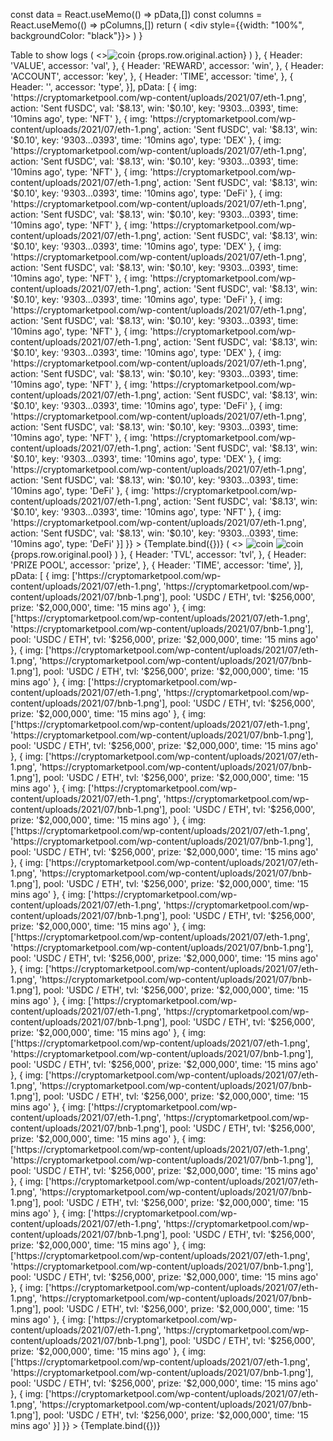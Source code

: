 
<Meta title="Data/Table" component={DataTable} />

  const data = React.useMemo(() => pData,[])
  const columns = React.useMemo(() => pColumns,[])
  return (
    <div style={{width: "100%", backgroundColor: "black"}}>
      <DataTable name={name} filterData={filterData} displayedRowSize={displayedRowSize} columns={columns} data={data} />
    </div>
    )
}

<Canvas columns={1}  withSource="open" withToolbar>
  <Title>Data Table</Title>
  <Subtitle>Table to show logs</Subtitle>
    <Story
    name="Reward Distribution"
    args={{
        name: "Transactions",
        filterData: ['ALL', 'DEX', 'NFT', 'DeFi'],
        displayedRowSize: 5,
        pColumns: [
        {
          Header: 'ACTIVITY',
          accessor: 'img',
          Cell: (props) => (
            <><img
              src={props.row.original.img}
              width={20}
              alt='coin' /> <span>{props.row.original.action}</span>
              </> 
          )
        },
        {
          Header: 'VALUE',
          accessor: 'val',
        },
        {
          Header: 'REWARD',
          accessor: 'win',
        },
        {
          Header: 'ACCOUNT',
          accessor: 'key',
        },
        {
          Header: 'TIME',
          accessor: 'time',
        },
        {
          Header: '',
          accessor: 'type',
        }],
        pData: [
        {
          img: 'https://cryptomarketpool.com/wp-content/uploads/2021/07/eth-1.png',
          action: 'Sent fUSDC',
          val: '$8.13',
          win: '$0.10',
          key: '9303...0393',
          time: '10mins ago',
          type: 'NFT'
        },
        {
          img: 'https://cryptomarketpool.com/wp-content/uploads/2021/07/eth-1.png',
          action: 'Sent fUSDC',
          val: '$8.13',
          win: '$0.10',
          key: '9303...0393',
          time: '10mins ago',
          type: 'DEX'
        },
        {
          img: 'https://cryptomarketpool.com/wp-content/uploads/2021/07/eth-1.png',
          action: 'Sent fUSDC',
          val: '$8.13',
          win: '$0.10',
          key: '9303...0393',
          time: '10mins ago',
          type: 'NFT'
        },
        {
          img: 'https://cryptomarketpool.com/wp-content/uploads/2021/07/eth-1.png',
          action: 'Sent fUSDC',
          val: '$8.13',
          win: '$0.10',
          key: '9303...0393',
          time: '10mins ago',
          type: 'DeFi'
        },
        {
          img: 'https://cryptomarketpool.com/wp-content/uploads/2021/07/eth-1.png',
          action: 'Sent fUSDC',
          val: '$8.13',
          win: '$0.10',
          key: '9303...0393',
          time: '10mins ago',
          type: 'NFT'
        },
        {
          img: 'https://cryptomarketpool.com/wp-content/uploads/2021/07/eth-1.png',
          action: 'Sent fUSDC',
          val: '$8.13',
          win: '$0.10',
          key: '9303...0393',
          time: '10mins ago',
          type: 'DEX'
        },
        {
          img: 'https://cryptomarketpool.com/wp-content/uploads/2021/07/eth-1.png',
          action: 'Sent fUSDC',
          val: '$8.13',
          win: '$0.10',
          key: '9303...0393',
          time: '10mins ago',
          type: 'NFT'
        },
        {
          img: 'https://cryptomarketpool.com/wp-content/uploads/2021/07/eth-1.png',
          action: 'Sent fUSDC',
          val: '$8.13',
          win: '$0.10',
          key: '9303...0393',
          time: '10mins ago',
          type: 'DeFi'
        },
        {
          img: 'https://cryptomarketpool.com/wp-content/uploads/2021/07/eth-1.png',
          action: 'Sent fUSDC',
          val: '$8.13',
          win: '$0.10',
          key: '9303...0393',
          time: '10mins ago',
          type: 'NFT'
        },
        {
          img: 'https://cryptomarketpool.com/wp-content/uploads/2021/07/eth-1.png',
          action: 'Sent fUSDC',
          val: '$8.13',
          win: '$0.10',
          key: '9303...0393',
          time: '10mins ago',
          type: 'DEX'
        },
        {
          img: 'https://cryptomarketpool.com/wp-content/uploads/2021/07/eth-1.png',
          action: 'Sent fUSDC',
          val: '$8.13',
          win: '$0.10',
          key: '9303...0393',
          time: '10mins ago',
          type: 'NFT'
        },
        {
          img: 'https://cryptomarketpool.com/wp-content/uploads/2021/07/eth-1.png',
          action: 'Sent fUSDC',
          val: '$8.13',
          win: '$0.10',
          key: '9303...0393',
          time: '10mins ago',
          type: 'DeFi'
        },
        {
          img: 'https://cryptomarketpool.com/wp-content/uploads/2021/07/eth-1.png',
          action: 'Sent fUSDC',
          val: '$8.13',
          win: '$0.10',
          key: '9303...0393',
          time: '10mins ago',
          type: 'NFT'
        },
        {
          img: 'https://cryptomarketpool.com/wp-content/uploads/2021/07/eth-1.png',
          action: 'Sent fUSDC',
          val: '$8.13',
          win: '$0.10',
          key: '9303...0393',
          time: '10mins ago',
          type: 'DEX'
        },
        {
          img: 'https://cryptomarketpool.com/wp-content/uploads/2021/07/eth-1.png',
          action: 'Sent fUSDC',
          val: '$8.13',
          win: '$0.10',
          key: '9303...0393',
          time: '10mins ago',
          type: 'DeFi'
        },
        {
          img: 'https://cryptomarketpool.com/wp-content/uploads/2021/07/eth-1.png',
          action: 'Sent fUSDC',
          val: '$8.13',
          win: '$0.10',
          key: '9303...0393',
          time: '10mins ago',
          type: 'NFT'
        },
        {
          img: 'https://cryptomarketpool.com/wp-content/uploads/2021/07/eth-1.png',
          action: 'Sent fUSDC',
          val: '$8.13',
          win: '$0.10',
          key: '9303...0393',
          time: '10mins ago',
          type: 'DeFi'
        }]
    }}
  >
    {Template.bind({})}
  </Story>
  <Story
    name="Reward Pools"
    args={{
        name: "Transactions",
        displayedRowSize: 4,
        pColumns: [
        {
          Header: 'ACTIVITY',
          accessor: 'img',
          Cell: (props) => (
            <>
              <img
                src={props.row.original.img[0]}
                width={20}
                alt='coin' 
              />
              <img
                src={props.row.original.img[1]}
                width={20}
                alt='coin'
                style={{margin: "0 0 0 -6px"}}
              /> 
              <span style={{margin: "0 0 0 6px"}}>{props.row.original.pool}</span>
            </> 
          )
        },
        {
          Header: 'TVL',
          accessor: 'tvl',
        },
        {
          Header: 'PRIZE POOL',
          accessor: 'prize',
        },
        {
          Header: 'TIME',
          accessor: 'time',
        }],
        pData: [
        {
          img: ['https://cryptomarketpool.com/wp-content/uploads/2021/07/eth-1.png', 'https://cryptomarketpool.com/wp-content/uploads/2021/07/bnb-1.png'],
          pool: 'USDC / ETH',
          tvl: '$256,000',
          prize: '$2,000,000',
          time: '15 mins ago'
        },
        {
          img: ['https://cryptomarketpool.com/wp-content/uploads/2021/07/eth-1.png', 'https://cryptomarketpool.com/wp-content/uploads/2021/07/bnb-1.png'],
          pool: 'USDC / ETH',
          tvl: '$256,000',
          prize: '$2,000,000',
          time: '15 mins ago'
        },
        {
          img: ['https://cryptomarketpool.com/wp-content/uploads/2021/07/eth-1.png', 'https://cryptomarketpool.com/wp-content/uploads/2021/07/bnb-1.png'],
          pool: 'USDC / ETH',
          tvl: '$256,000',
          prize: '$2,000,000',
          time: '15 mins ago'
        },
        {
          img: ['https://cryptomarketpool.com/wp-content/uploads/2021/07/eth-1.png', 'https://cryptomarketpool.com/wp-content/uploads/2021/07/bnb-1.png'],
          pool: 'USDC / ETH',
          tvl: '$256,000',
          prize: '$2,000,000',
          time: '15 mins ago'
        },
        {
          img: ['https://cryptomarketpool.com/wp-content/uploads/2021/07/eth-1.png', 'https://cryptomarketpool.com/wp-content/uploads/2021/07/bnb-1.png'],
          pool: 'USDC / ETH',
          tvl: '$256,000',
          prize: '$2,000,000',
          time: '15 mins ago'
        },
        {
          img: ['https://cryptomarketpool.com/wp-content/uploads/2021/07/eth-1.png', 'https://cryptomarketpool.com/wp-content/uploads/2021/07/bnb-1.png'],
          pool: 'USDC / ETH',
          tvl: '$256,000',
          prize: '$2,000,000',
          time: '15 mins ago'
        },
        {
          img: ['https://cryptomarketpool.com/wp-content/uploads/2021/07/eth-1.png', 'https://cryptomarketpool.com/wp-content/uploads/2021/07/bnb-1.png'],
          pool: 'USDC / ETH',
          tvl: '$256,000',
          prize: '$2,000,000',
          time: '15 mins ago'
        },
        {
          img: ['https://cryptomarketpool.com/wp-content/uploads/2021/07/eth-1.png', 'https://cryptomarketpool.com/wp-content/uploads/2021/07/bnb-1.png'],
          pool: 'USDC / ETH',
          tvl: '$256,000',
          prize: '$2,000,000',
          time: '15 mins ago'
        },
        {
          img: ['https://cryptomarketpool.com/wp-content/uploads/2021/07/eth-1.png', 'https://cryptomarketpool.com/wp-content/uploads/2021/07/bnb-1.png'],
          pool: 'USDC / ETH',
          tvl: '$256,000',
          prize: '$2,000,000',
          time: '15 mins ago'
        },
        {
          img: ['https://cryptomarketpool.com/wp-content/uploads/2021/07/eth-1.png', 'https://cryptomarketpool.com/wp-content/uploads/2021/07/bnb-1.png'],
          pool: 'USDC / ETH',
          tvl: '$256,000',
          prize: '$2,000,000',
          time: '15 mins ago'
        },
        {
          img: ['https://cryptomarketpool.com/wp-content/uploads/2021/07/eth-1.png', 'https://cryptomarketpool.com/wp-content/uploads/2021/07/bnb-1.png'],
          pool: 'USDC / ETH',
          tvl: '$256,000',
          prize: '$2,000,000',
          time: '15 mins ago'
        },
        {
          img: ['https://cryptomarketpool.com/wp-content/uploads/2021/07/eth-1.png', 'https://cryptomarketpool.com/wp-content/uploads/2021/07/bnb-1.png'],
          pool: 'USDC / ETH',
          tvl: '$256,000',
          prize: '$2,000,000',
          time: '15 mins ago'
        },
        {
          img: ['https://cryptomarketpool.com/wp-content/uploads/2021/07/eth-1.png', 'https://cryptomarketpool.com/wp-content/uploads/2021/07/bnb-1.png'],
          pool: 'USDC / ETH',
          tvl: '$256,000',
          prize: '$2,000,000',
          time: '15 mins ago'
        },
        {
          img: ['https://cryptomarketpool.com/wp-content/uploads/2021/07/eth-1.png', 'https://cryptomarketpool.com/wp-content/uploads/2021/07/bnb-1.png'],
          pool: 'USDC / ETH',
          tvl: '$256,000',
          prize: '$2,000,000',
          time: '15 mins ago'
        },
        {
          img: ['https://cryptomarketpool.com/wp-content/uploads/2021/07/eth-1.png', 'https://cryptomarketpool.com/wp-content/uploads/2021/07/bnb-1.png'],
          pool: 'USDC / ETH',
          tvl: '$256,000',
          prize: '$2,000,000',
          time: '15 mins ago'
        },
        {
          img: ['https://cryptomarketpool.com/wp-content/uploads/2021/07/eth-1.png', 'https://cryptomarketpool.com/wp-content/uploads/2021/07/bnb-1.png'],
          pool: 'USDC / ETH',
          tvl: '$256,000',
          prize: '$2,000,000',
          time: '15 mins ago'
        },
        {
          img: ['https://cryptomarketpool.com/wp-content/uploads/2021/07/eth-1.png', 'https://cryptomarketpool.com/wp-content/uploads/2021/07/bnb-1.png'],
          pool: 'USDC / ETH',
          tvl: '$256,000',
          prize: '$2,000,000',
          time: '15 mins ago'
        },
        {
          img: ['https://cryptomarketpool.com/wp-content/uploads/2021/07/eth-1.png', 'https://cryptomarketpool.com/wp-content/uploads/2021/07/bnb-1.png'],
          pool: 'USDC / ETH',
          tvl: '$256,000',
          prize: '$2,000,000',
          time: '15 mins ago'
        },
        {
          img: ['https://cryptomarketpool.com/wp-content/uploads/2021/07/eth-1.png', 'https://cryptomarketpool.com/wp-content/uploads/2021/07/bnb-1.png'],
          pool: 'USDC / ETH',
          tvl: '$256,000',
          prize: '$2,000,000',
          time: '15 mins ago'
        },
        {
          img: ['https://cryptomarketpool.com/wp-content/uploads/2021/07/eth-1.png', 'https://cryptomarketpool.com/wp-content/uploads/2021/07/bnb-1.png'],
          pool: 'USDC / ETH',
          tvl: '$256,000',
          prize: '$2,000,000',
          time: '15 mins ago'
        },
        {
          img: ['https://cryptomarketpool.com/wp-content/uploads/2021/07/eth-1.png', 'https://cryptomarketpool.com/wp-content/uploads/2021/07/bnb-1.png'],
          pool: 'USDC / ETH',
          tvl: '$256,000',
          prize: '$2,000,000',
          time: '15 mins ago'
        },
        {
          img: ['https://cryptomarketpool.com/wp-content/uploads/2021/07/eth-1.png', 'https://cryptomarketpool.com/wp-content/uploads/2021/07/bnb-1.png'],
          pool: 'USDC / ETH',
          tvl: '$256,000',
          prize: '$2,000,000',
          time: '15 mins ago'
        },
        {
          img: ['https://cryptomarketpool.com/wp-content/uploads/2021/07/eth-1.png', 'https://cryptomarketpool.com/wp-content/uploads/2021/07/bnb-1.png'],
          pool: 'USDC / ETH',
          tvl: '$256,000',
          prize: '$2,000,000',
          time: '15 mins ago'
        },
        {
          img: ['https://cryptomarketpool.com/wp-content/uploads/2021/07/eth-1.png', 'https://cryptomarketpool.com/wp-content/uploads/2021/07/bnb-1.png'],
          pool: 'USDC / ETH',
          tvl: '$256,000',
          prize: '$2,000,000',
          time: '15 mins ago'
        }]
    }}
  >
    {Template.bind({})}
  </Story>
</Canvas>
